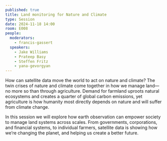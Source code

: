```yaml
---
published: true
title: Land monitoring for Nature and Climate
type: Session
date: 2024-11-18 14:00
room: E008
people:
  moderators:
    - francis-gassert
  speakers:
    - Jake Williams
    - Prateep Basy
    - Steffen Fritz
    - yana-gevorgyan
---
```

How can satellite data move the world to act on nature and climate?
The twin crises of nature and climate come together in how we manage land—no more so than through agriculture. Demand for farmland uproots natural ecosystems and creates a quarter of global carbon emissions, yet agriculture is how humanity most directly depends on nature and will suffer from climate change.

In this session we will explore how earth observation can empower society to manage land systems across scales. From governments, corporations, and financial systems, to individual farmers, satellite data is showing how we’re changing the planet, and helping us create a better future.
